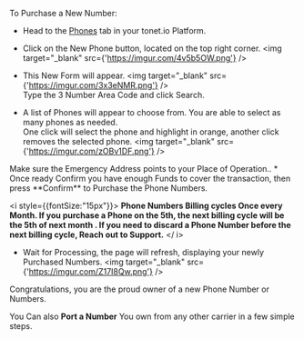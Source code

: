 
To Purchase a New Number:

* Head to the [Phones](https://tonet.io/dashboard/phones) tab in your tonet.io Platform.
* Click on the New Phone button, located on the top right corner.
<img target="_blank" src={'https://imgur.com/4v5b5OW.png'} />

* This New Form will appear. <img target="_blank" src={'https://imgur.com/3x3eNMR.png'} />  
Type the 3 Number Area Code and click Search.

* A list of Phones will appear to choose from. You are able to select as many phones as needed.  
One click will select the phone and highlight in orange, another click removes the selected phone.
<img target="_blank" src={'https://imgur.com/zOBv1DF.png'} />
<Callout emoji="⚠">
  Make sure the Emergency Address points to your Place of Operation..
</ Callout>
* Once ready Confirm you have enough Funds to cover the transaction, then press **Confirm** to Purchase the Phone Numbers.  

<i style={{fontSize:"15px"}}>
**Phone Numbers Billing cycles Once every Month. If you purchase a Phone on the 5th, the next billing cycle will be the 5th of next month 
. If you need to discard a Phone Number before the next billing cycle, Reach out to Support.**
</ i>  

* Wait for Processing, the page will refresh, displaying your newly Purchased Numbers.
<img target="_blank" src={'https://imgur.com/Z17I8Qw.png'} />

Congratulations, you are the proud owner of a new Phone Number or Numbers.  
  
You Can also **Port a Number** You own from any other carrier in a few simple steps.